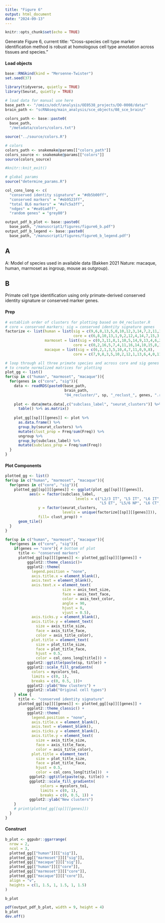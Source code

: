 ```yaml
---
title: "Figure 6"
output: html_document
date: "2024-09-13"
---
```


```r
knitr::opts_chunk$set(echo = TRUE)
```

Generate Figure 6, current title:
"Cross-species cell type marker identification method is robust at homologous cell type annotation across tissues and species."

#### Load objects

```r
base::RNGkind(kind = "Mersenne-Twister")
set.seed(37)
```

```r
library(tidyverse, quietly = TRUE)
library(Seurat, quietly = TRUE)
```

```r

# load data for manual use here
base_path <- "/omics/odcf/analysis/OE0538_projects/DO-0008/data/"
brain_path <- "scRNAseq/main_analysis/sce_objects/08_sce_brain/"
  
colors_path <- base::paste0(
  base_path, 
  "/metadata/colors/colors.txt")

source("../source/colors.R")

```

```r
# colors
colors_path <- snakemake@params[["colors_path"]]
colors_source <- snakemake@params[["colors"]]
source(colors_source)

#knitr::knit_exit()

```

```r
# global params
source("determine_params.R")

col_cons_long <- c(
  "conserved identity signature" = "#db5b00ff",
  "conserved markers" = "#eb9523ff",
  "total BL6 markers" = "#a7c5a3ff",
  "ndges" = "#ea91adff",
  "random genes" = "grey80")
```

```r
output_pdf_b_plot <- base::paste0(
  base_path, "/manuscript1/figures/figure6_b.pdf")
output_pdf_b_legend <- base::paste0(
  base_path, "/manuscript1/figures/figure6_b_legend.pdf")
```

## A

A: Model of species used in available data (Bakken 2021 Nature: macaque, human, marmoset as ingroup, mouse as outgroup).

## B

Primate cell type identification using only primate-derived conserved identity signature or conserved marker genes.

#### Prep

```r
# establish order of clusters for plotting based on 04_recluster.R
# core = conserved markers; sig = conserved identity signature genes
factorize <- list(human = list(sig = c(9,6,8,13,5,0,10,12,3,14,7,2,11,1,4),
                               core = c(6,8,10,13,1,9,2,12,4,14,7,15,3,0,11,5)),
                  marmoset = list(sig = c(0,3,11,8,1,10,5,14,9,13,4,6,2,7,12),
                               core = c(0,2,16,5,7,4,11,16,14,10,15,8,13,3,1,9,12,6)),
                  macaque = list(sig = c(6,2,1,3,5,10,4,7,11,0,9,8),
                               core = c(7,9,8,3,5,10,2,12,1,13,6,4,0,11)))
```

```r
# loop through all three primate species and across core and sig genes sets
# to create normalized matrices for plotting
plot_gg <- list()
for(sp in c("human", "marmoset", "macaque")){
  for(genes in c("core", "sig")){
    data <- readRDS(paste0(base_path, 
                           brain_path, 
                           "04_recluster/", sp, "_reclust_", genes, ".rds"))
    
    plot <- data@meta.data[,c("subclass_label", "seurat_clusters")] %>%
      table() %>% as.matrix()
    
    plot_gg[[sp]][[genes]] <- plot %>%
      as.data.frame() %>%
      group_by(seurat_clusters) %>%
      mutate(clust_prop = Freq/sum(Freq)) %>%
      ungroup %>%
      group_by(subclass_label) %>%
      mutate(subclass_prop = Freq/sum(Freq))
  }
}
```

#### Plot Components

```r
plotted_gg <- list()
for(sp in c("human", "marmoset", "macaque")){
  for(genes in c("core", "sig")){
    plotted_gg[[sp]][[genes]] <- ggplot(plot_gg[[sp]][[genes]], 
           aes(x = factor(subclass_label, 
                                levels = c("L2/3 IT", "L5 IT", "L6 IT", "L6 IT Car3", 
                                           "L5 ET", "L5/6 NP", "L6 CT", "L6b")), 
               y = factor(seurat_clusters, 
                          levels = unique(factorize[[sp]][[genes]])),
               fill= clust_prop)) + 
      geom_tile()
  }
}
```

```r
for(sp in c("human", "marmoset", "macaque")){
  for(genes in c("core", "sig")){
    if(genes == "core"){ # bottom of plot
      title <- "conserved markers"
      plotted_gg[[sp]][[genes]] <- plotted_gg[[sp]][[genes]] + 
          ggplot2::theme_classic()+
          ggplot2::theme(
            legend.position = "none",
            axis.title.x = element_blank(),
            axis.text = element_blank(),
            axis.text.x = element_text(
                          size = axis_text_size,
                          face = axis_text_face,
                          color = axis_text_color,
                          angle = 90,
                          hjust = 0,
                          vjust = 0.5),
            axis.ticks.y = element_blank(),
            axis.title.y = element_text(
              size = axis_title_size,
              face = axis_title_face,
              color = axis_title_color),
            plot.title = element_text(
              size = plot_title_size,
              face = plot_title_face,
              hjust = 0.5,
              color = col_cons_long[title])) +
          ggplot2::ggtitle(paste(sp, title)) +
          ggplot2::scale_fill_gradientn(
            colors = mycolors_to1,
            limits = c(0, 1),
            breaks = c(0, 0.5, 1))+
          ggplot2::ylab("New clusters") +
          ggplot2::xlab("Original cell types")
    } else {
      title <- "conserved identity signature"
      plotted_gg[[sp]][[genes]] <- plotted_gg[[sp]][[genes]] + 
          ggplot2::theme_classic() +
          ggplot2::theme(
            legend.position = "none",
            axis.title.x = element_blank(),
            axis.text = element_blank(),
            axis.ticks.y = element_blank(),
            axis.title.y = element_text(
              size = axis_title_size,
              face = axis_title_face,
              color = axis_title_color),
            plot.title = element_text(
              size = plot_title_size,
              face = plot_title_face,
              hjust = 0.5,
              color = col_cons_long[title]))  +
           ggplot2::ggtitle(paste(sp, title)) +
           ggplot2::scale_fill_gradientn(
                colors = mycolors_to1,
                limits = c(0, 1),
                breaks = c(0, 0.5, 1)) +
           ggplot2::ylab("New clusters")
    }
    # print(plotted_gg[[sp]][[genes]])
  }
}
```

#### Construct

```r

b_plot <- ggpubr::ggarrange(
  nrow = 2,
  ncol = 3,
  plotted_gg[["human"]][["sig"]],
  plotted_gg[["marmoset"]][["sig"]],
  plotted_gg[["macaque"]][["sig"]],
  plotted_gg[["human"]][["core"]],
  plotted_gg[["marmoset"]][["core"]],
  plotted_gg[["macaque"]][["core"]],
  align = "v",
  heights = c(1, 1.5, 1, 1.5, 1, 1.5)
)

b_plot
```

```r
pdf(output_pdf_b_plot, width = 9, height = 4)
b_plot
dev.off()
```



